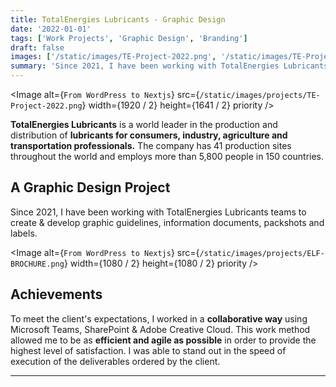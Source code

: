 ```yaml
---
title: TotalEnergies Lubricants - Graphic Design
date: '2022-01-01'
tags: ['Work Projects', 'Graphic Design', 'Branding']
draft: false
images: ['/static/images/TE-Project-2022.png', '/static/images/TE-Project-2022.png']
summary: 'Since 2021, I have been working with TotalEnergies Lubricants teams to create & develop graphic guidelines...'
---
```


<Image
  alt={`From WordPress to Nextjs`}
  src={`/static/images/projects/TE-Project-2022.png`}
  width={1920 / 2}
  height={1641 / 2}
  priority
/>

**TotalEnergies Lubricants** is a world leader in the production and distribution of **lubricants for consumers, industry, agriculture and transportation professionals.** The company has 41 production sites throughout the world and employs more than 5,800 people in 150 countries.

## A Graphic Design Project

Since 2021, I have been working with TotalEnergies Lubricants teams to create & develop graphic guidelines, information documents, packshots and labels.

<Image
  alt={`From WordPress to Nextjs`}
  src={`/static/images/projects/ELF-BROCHURE.png`}
  width={1080 / 2}
  height={1080 / 2}
  priority
/>

## Achievements

To meet the client's expectations, I worked in a **collaborative way** using Microsoft Teams, SharePoint & Adobe Creative Cloud. This work method allowed me to be as **efficient and agile as possible** in order to provide the highest level of satisfaction. I was able to stand out in the speed of execution of the deliverables ordered by the client.

---
